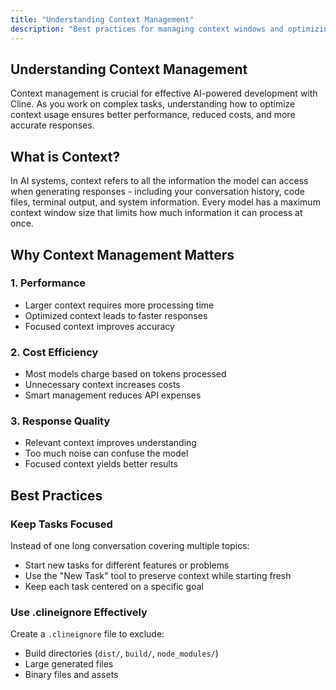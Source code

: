 ```yaml
---
title: "Understanding Context Management"
description: "Best practices for managing context windows and optimizing AI interactions in Cline"
---
```


## Understanding Context Management

Context management is crucial for effective AI-powered development with Cline. As you work on complex tasks, understanding how to optimize context usage ensures better performance, reduced costs, and more accurate responses.

## What is Context?

In AI systems, context refers to all the information the model can access when generating responses - including your conversation history, code files, terminal output, and system information. Every model has a maximum context window size that limits how much information it can process at once.

## Why Context Management Matters

### 1. Performance
- Larger context requires more processing time
- Optimized context leads to faster responses
- Focused context improves accuracy

### 2. Cost Efficiency  
- Most models charge based on tokens processed
- Unnecessary context increases costs
- Smart management reduces API expenses

### 3. Response Quality
- Relevant context improves understanding
- Too much noise can confuse the model
- Focused context yields better results

## Best Practices

### Keep Tasks Focused

Instead of one long conversation covering multiple topics:
- Start new tasks for different features or problems
- Use the "New Task" tool to preserve context while starting fresh
- Keep each task centered on a specific goal

### Use .clineignore Effectively

Create a `.clineignore` file to exclude:
- Build directories (`dist/`, `build/`, `node_modules/`)
- Large generated files
- Binary files and assets
